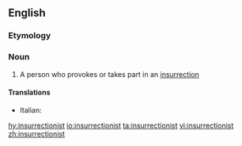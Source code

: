 ==English==

===Etymology===
{{suffix|en|insurrection|ist}}

===Noun===
{{en-noun}}

# A person who provokes or takes part in an [[insurrection]]

====Translations====
{{trans-top|person who provokes insurrection}}
* Italian: {{t|it|insurrezionalista}}
{{trans-mid}}
{{trans-bottom}}

[[hy:insurrectionist]]
[[io:insurrectionist]]
[[ta:insurrectionist]]
[[vi:insurrectionist]]
[[zh:insurrectionist]]